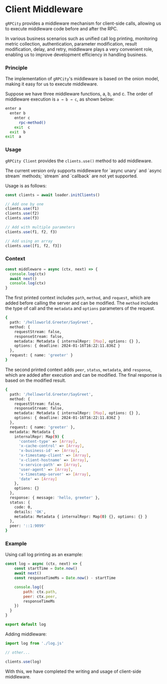 
# Client Middleware

`gRPCity` provides a middleware mechanism for client-side calls, allowing us to execute middleware code before and after the RPC.

In various business scenarios such as unified call log printing, monitoring metric collection, authentication, parameter modification, result modification, delay, and retry, middleware plays a very convenient role, enabling us to improve development efficiency in handling business.

### Principle

The implementation of `gRPCity`'s middleware is based on the onion model, making it easy for us to execute middleware.

Suppose we have three middleware functions, a, b, and c. The order of middleware execution is `a → b → c`, as shown below:

```bash
enter a
  enter b
    enter c
      rpc-method()
    exit  c
  exit  b
exit  a
```

### Usage

`gRPCity Client` provides the `clients.use()` method to add middleware.

<Callout type="warning">
The current version only supports middleware for `async unary` and `async stream` methods; `stream` and `callback` are not yet supported.
</Callout>

Usage is as follows:

```js
const clients = await loader.initClients()

// Add one by one
clients.use(f1)
clients.use(f2)
clients.use(f3)

// Add with multiple parameters
clients.use(f1, f2, f3)

// Add using an array
clients.use([f1, f2, f3])
```

### Context

```js
const middleware = async (ctx, next) => {
  console.log(ctx)
  await next()
  console.log(ctx)
}
```

The first printed context includes `path`, `method`, and `request`, which are added before calling the server and can be modified. The `method` includes the type of call and the `metadata` and `options` parameters of the request.

```bash filename="Terminal"
{
  path: '/helloworld.Greeter/SayGreet',
  method: {
    requestStream: false,
    responseStream: false,
    metadata: Metadata { internalRepr: [Map], options: {} },
    options: { deadline: 2024-01-16T16:22:11.836Z }
  },
  request: { name: 'greeter' }
}
```

The second printed context adds `peer`, `status`, `metadata`, and `response`, which are added after execution and can be modified. The final response is based on the modified result.

```bash filename="Terminal"
{
  path: '/helloworld.Greeter/SayGreet',
  method: {
    requestStream: false,
    responseStream: false,
    metadata: Metadata { internalRepr: [Map], options: {} },
    options: { deadline: 2024-01-16T16:22:11.836Z }
  },
  request: { name: 'greeter' },
  metadata: Metadata {
    internalRepr: Map(9) {
      'content-type' => [Array],
      'x-cache-control' => [Array],
      'x-business-id' => [Array],
      'x-timestamp-client' => [Array],
      'x-client-hostname' => [Array],
      'x-service-path' => [Array],
      'user-agent' => [Array],
      'x-timestamp-server' => [Array],
      'date' => [Array]
    },
    options: {}
  },
  response: { message: 'hello, greeter' },
  status: {
    code: 0,
    details: 'OK',
    metadata: Metadata { internalRepr: Map(0) {}, options: {} }
  },
  peer: '::1:9099'
}
```

### Example

Using call log printing as an example:

```js filename="log.js"
const log = async (ctx, next) => {
    const startTime = Date.now()
    await next()
    const responseTimeMs = Date.now() - startTime

    console.log({
        path: ctx.path,
        peer: ctx.peer,
        responseTimeMs
    })
  }
}

export default log
```

Adding middleware:

```js filename="client.js"
import log from './log.js'

// other...

clients.use(log)
```

With this, we have completed the writing and usage of client-side middleware.
